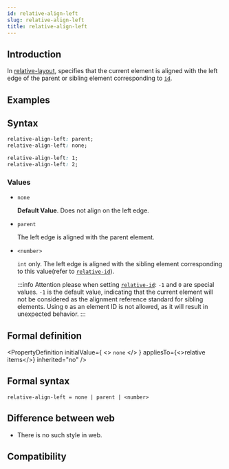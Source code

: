 ```yaml
---
id: relative-align-left
slug: relative-align-left
title: relative-align-left
---
```


## Introduction

In [relative-layout](guide/ui/layout/relative-layout.mdx), specifies that the current element is aligned with the left edge of the parent or sibling element corresponding to [`id`](./relative-id.mdx).

## Examples


<Go
  example="css-api"
  defaultFile="src/relative-align-left/App.tsx"
  img="https://lf-lynx.tiktok-cdns.com/obj/lynx-artifacts-oss-sg/lynx-website/assets/doc/css/relative-align-left.png"
  defaultEntryFile="dist/relative-align-left.lynx.bundle"
  entry="src/relative-align-left"
/>

## Syntax

```css
relative-align-left: parent;
relative-align-left: none;

relative-align-left: 1;
relative-align-left: 2;
```

### Values

- `none`

  **Default Value**. Does not align on the left edge.

- `parent`

  The left edge is aligned with the parent element.

- `<number>`

  `int` only. The left edge is aligned with the sibling element corresponding to this value(refer to [`relative-id`](./relative-id.mdx)).

  :::info
  Attention please when setting [`relative-id`](./relative-id.mdx): `-1` and `0` are special values. `-1` is the default value, indicating that the current element will not be considered as the alignment reference standard for sibling elements. Using `0` as an element ID is not allowed, as it will result in unexpected behavior.
  :::

## Formal definition


<PropertyDefinition
  initialValue={
    <>
      <code>none</code>
    </>
  }
  appliesTo={<>relative items</>}
  inherited="no"
/>

## Formal syntax

```
relative-align-left = none | parent | <number>
```

## Difference between web

- There is no such style in web.

## Compatibility


<LegacyCompatTable metadata="css/properties/relative-align-left" />
